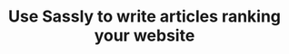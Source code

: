 ---
title: "Use Sassly to write articles ranking your website"
sub_title: "key features"
details: "Optimize your impact this holiday season with an AI-driven, multichannel marketing strategy. 
Get all the tips and tricks in our free ebook."
main_feature:
  enable: true
  title: "Reveal keywords by audience"
  details: "Edit and optimize text, content and solid code right on the page in your browser and updates instantly."
  image: "/assets/imgs/feature/seo/img-s-52.png"
  counter:
    - text: "Monthly growth"
      number: 39
      unit: '%'
      prefix: "+"
    - text: "Yearly growth"
      number: 85
      unit: '%'
      prefix: "+"
  action_btn:
    enable: true
    label: "Get started now"
    link: "#"
items:
  - title: "SEO markup strategy"
    details: "Optimize your impact this holiday season with an AI-driven multi-channel marketing strategy."
    image: "/assets/imgs/feature/seo/img-s-53.png"
  - title: "Backlink traffic tracker"
    details: "Edit and optimize text, content and code right on the page in your browser and updates instantly"
    image: "/assets/imgs/feature/seo/img-s-54.png"
---